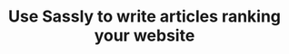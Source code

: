 ---
title: "Use Sassly to write articles ranking your website"
sub_title: "key features"
details: "Optimize your impact this holiday season with an AI-driven, multichannel marketing strategy. 
Get all the tips and tricks in our free ebook."
main_feature:
  enable: true
  title: "Reveal keywords by audience"
  details: "Edit and optimize text, content and solid code right on the page in your browser and updates instantly."
  image: "/assets/imgs/feature/seo/img-s-52.png"
  counter:
    - text: "Monthly growth"
      number: 39
      unit: '%'
      prefix: "+"
    - text: "Yearly growth"
      number: 85
      unit: '%'
      prefix: "+"
  action_btn:
    enable: true
    label: "Get started now"
    link: "#"
items:
  - title: "SEO markup strategy"
    details: "Optimize your impact this holiday season with an AI-driven multi-channel marketing strategy."
    image: "/assets/imgs/feature/seo/img-s-53.png"
  - title: "Backlink traffic tracker"
    details: "Edit and optimize text, content and code right on the page in your browser and updates instantly"
    image: "/assets/imgs/feature/seo/img-s-54.png"
---